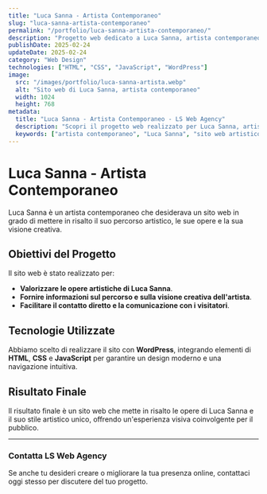 ```yaml
---
title: "Luca Sanna - Artista Contemporaneo"
slug: "luca-sanna-artista-contemporaneo"
permalink: "/portfolio/luca-sanna-artista-contemporaneo/"
description: "Progetto web dedicato a Luca Sanna, artista contemporaneo, con l'obiettivo di creare una presenza online che valorizzi le sue opere e il suo percorso creativo."
publishDate: 2025-02-24
updateDate: 2025-02-24
category: "Web Design"
technologies: ["HTML", "CSS", "JavaScript", "WordPress"]
image:
  src: "/images/portfolio/luca-sanna-artista.webp"
  alt: "Sito web di Luca Sanna, artista contemporaneo"
  width: 1024
  height: 768
metadata:
  title: "Luca Sanna - Artista Contemporaneo - LS Web Agency"
  description: "Scopri il progetto web realizzato per Luca Sanna, artista contemporaneo, con una presenza online che mette in risalto il suo percorso artistico e le sue opere."
  keywords: ["artista contemporaneo", "Luca Sanna", "sito web artistico", "web design", "WordPress"]
---
```


# Luca Sanna - Artista Contemporaneo

Luca Sanna è un artista contemporaneo che desiderava un sito web in grado di mettere in risalto il suo percorso artistico, le sue opere e la sua visione creativa.

## Obiettivi del Progetto

Il sito web è stato realizzato per:

- **Valorizzare le opere artistiche di Luca Sanna**.
- **Fornire informazioni sul percorso e sulla visione creativa dell'artista**.
- **Facilitare il contatto diretto e la comunicazione con i visitatori**.

## Tecnologie Utilizzate

Abbiamo scelto di realizzare il sito con **WordPress**, integrando elementi di **HTML**, **CSS** e **JavaScript** per garantire un design moderno e una navigazione intuitiva.

## Risultato Finale

Il risultato finale è un sito web che mette in risalto le opere di Luca Sanna e il suo stile artistico unico, offrendo un'esperienza visiva coinvolgente per il pubblico.

---

### Contatta LS Web Agency

Se anche tu desideri creare o migliorare la tua presenza online, contattaci oggi stesso per discutere del tuo progetto.

